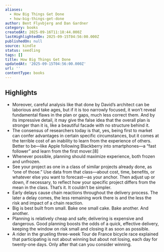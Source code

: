 ```yaml
---
aliases:
  - How Big Things Get Done
  - how-big-things-get-done
author: Bent Flyvbjerg and Dan Gardner
category: books
createdAt: 2025-09-16T11:18:44.000Z
lastHighlightedOn: 2025-09-15T04:56:00.000Z
publishedOn: null
source: kindle
status: seedling
tags: []
title: How Big Things Get Done
updatedAt: '2025-09-15T04:56:00.000Z'
url: ''
contentType: books
---
```

## Highlights

- Moreover, careful analysis like that done by David’s architect can be laborious and take ages, but if it is too narrowly focused, it won’t reveal fundamental flaws in the plan or gaps, much less correct them. And by its impressive detail, it may give the false idea that the overall plan is stronger than it is, like a beautiful facade with no structure behind it.
- The consensus of researchers today is that, yes, being first to market can confer advantages in certain specific circumstances, but it comes at the terrible cost of an inability to learn from the experience of others. Better to be—like Apple following Blackberry into smartphones—a “fast follower” and learn from the first mover.[8]
- Whenever possible, planning should maximize experience, both frozen and unfrozen.
- See your project as one in a class of similar projects already done, as “one of those.” Use data from that class—about cost, time, benefits, or whatever else you want to forecast—as your anchor. Then adjust up or down, if necessary, to reflect how your specific project differs from the mean in the class. That’s it. It couldn’t be simpler.
- Early delays cause chain reactions throughout the delivery process. The later a delay comes, the less remaining work there is and the less the risk and impact of a chain reaction.
- Big is best built from small. Bake one small cake. Bake another. And another.
- Planning is relatively cheap and safe; delivering is expensive and dangerous. Good planning boosts the odds of a quick, effective delivery, keeping the window on risk small and closing it as soon as possible.
- A rider in the grueling three-week Tour de France bicycle race explained that participating is not about winning but about not losing, each day for twenty-one days. Only after that can you consider winning.
